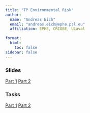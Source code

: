 ```yaml
---
title: "TP Environmental Risk"
author: 
  name: "Andreas Eich"
  email: "andreas.eich@ephe.psl.eu"
  affiliation: EPHE, CRIOBE, ULaval

format:
  html:
    toc: false
sidebar: false
---
```


### Slides
[Part 1](presentations/output/Part_1.html){target="_blank"}
[Part 2](presentations/output/Part_2.html){target="_blank"}

### Tasks

[Part 1](tasks_part1.qmd)
[Part 2](tasks_part1.qmd)
